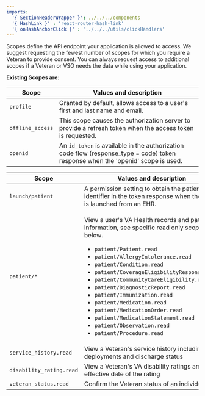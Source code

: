 ```yaml
---
imports:
  '{ SectionHeaderWrapper }': ../../../components 
  '{ HashLink }' : 'react-router-hash-link'
  '{ onHashAnchorClick }' : '../../../utils/clickHandlers'
---
```


<SectionHeaderWrapper heading="Scopes" id="scopes"/>

Scopes define the API endpoint your application is allowed to access. We suggest requesting the fewest number of scopes for which you require a Veteran to provide consent. You can always request access to additional scopes if a Veteran or VSO needs the data while using your application.  

**Existing Scopes are:**

| Scope                    | Values and description                                                                                                                                                                      |
| ------------------------ | --------------------------------------------------------------------------------------------------------------------------------------------------------------------------------------------|
| `profile`                  | Granted by default, allows access to a user's first and last name and email.                                                                                                                |
| `offline_access`           | This scope causes the authorization server to provide a refresh token when the <HashLink to="#id-token" onClick={onHashAnchorClick}>access token</HashLink> is requested.                   |
| `openid`                   | An `id_token` is available in the authorization code flow (response_type = code) token response when the 'openid' scope is used.                                                              |

<!-- (Dynamic Portion Below - API selector) -->
| Scope                    | Values and description                                                                                                                                                                                                                                                                                                                                                                                                                                                                                                                                                                                                                                                                                                             |
| ------------------------ | ---------------------------------------------------------------------------------------------------------------------------------------------------------------------------------------------------------------------------------------------------------------------------------------------------------------------------------------------------------------------------------------------------------------------------------------------------------------------------------------------------------------------------------------------------------------------------------------------------------------------------------------------------------------------------------------------------------------------------------- |
| `launch/patient`           | A permission setting to obtain the patient's identifier in the token response when the app is launched from an EHR.                                                                                                                                                                                                                                                                                                                                                                                                                                                                                                                                                                                                                |
| `patient/*`                | <p>View a user's VA Health records and patient information, see specific read only scopes below.</p><ul><li>`patient/Patient.read`</li><li>`patient/AllergyIntolerance.read`</li><li>`patient/Condition.read`</li><li>`patient/CoverageEligibilityResponse.read`</li><li>`patient/CommunityCareEligibility.read`</li><li>`patient/DiagnosticReport.read`</li><li>`patient/Immunization.read`</li><li>`patient/Medication.read`</li><li>`patient/MedicationOrder.read`</li><li>`patient/MedicationStatement.read`</li><li>`patient/Observation.read`</li><li>`patient/Procedure.read`</li></ul> |
| `service_history.read`     | View a Veteran's service history including deployments and discharge status                                                                                                                                                                                                                                                                                                                                                                                                                                                                                                                                                                                                                                                        |
| `disability_rating.read`   | View a Veteran's VA disability ratings and the effective date of the rating                                                                                                                                                                                                                                                                                                                                                                                                                                                                                                                                                                                                                                                        |
| `veteran_status.read`      | Confirm the Veteran status of an individual   